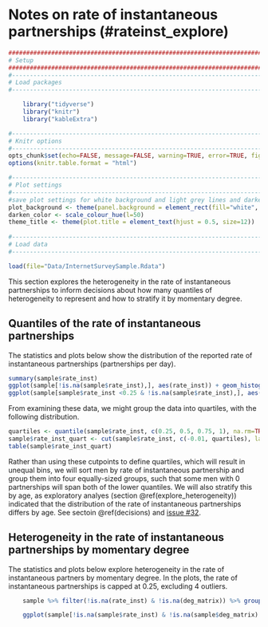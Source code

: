 # Notes on rate of instantaneous partnerships (#rateinst_explore)
```r
####################################################################################
# Setup
####################################################################################
#-----------------------------------------------------------------------------------
# Load packages
#-----------------------------------------------------------------------------------

    library("tidyverse")
    library("knitr")
    library("kableExtra")

#-----------------------------------------------------------------------------------
# Knitr options
#-----------------------------------------------------------------------------------
opts_chunk$set(echo=FALSE, message=FALSE, warning=TRUE, error=TRUE, fig.align = "center")
options(knitr.table.format = "html") 

#-----------------------------------------------------------------------------------
# Plot settings
#-----------------------------------------------------------------------------------
#save plot settings for white background and light grey lines and darkening the colors a bit
plot_background <- theme(panel.background = element_rect(fill="white", colour = "black")) + theme(panel.grid.major = element_line(colour = "grey90"))
darken_color <- scale_colour_hue(l=50)
theme_title <- theme(plot.title = element_text(hjust = 0.5, size=12)) 
        
#-----------------------------------------------------------------------------------
# Load data
#-----------------------------------------------------------------------------------

load(file="Data/InternetSurveySample.Rdata")
```

This section explores the heterogeneity in the rate of instantaneous partnerships to inform decisions about how many quantiles of heterogeneity to represent and how to stratify it by momentary degree. 

## Quantiles of the rate of instantaneous partnerships
The statistics and plots below show the distribution of the reported rate of instantaneous partnerships (partnerships per day).

```r
summary(sample$rate_inst)
ggplot(sample[!is.na(sample$rate_inst),], aes(rate_inst)) + geom_histogram(binwidth = 0.005) + labs(x="Rate of instantaneous partners", title="Distribution of the rate of instantaneous partners") + plot_background + theme_title
ggplot(sample[sample$rate_inst <0.25 & !is.na(sample$rate_inst),], aes(rate_inst)) + geom_histogram(binwidth = 0.005) + labs(x="Rate of instantaneous partners", title="Distribution of the rate of instantaneous partners, capped at 0.25") + plot_background + theme_title

```

From examining these data, we might group the data into quartiles, with the following distribution. 
```r
quartiles <- quantile(sample$rate_inst, c(0.25, 0.5, 0.75, 1), na.rm=TRUE)
sample$rate_inst_quart <- cut(sample$rate_inst, c(-0.01, quartiles), labels=c("0", "(0, 0.00274]", "(0.00274, 0.00821]", "(0.00821, 0.931]"))
table(sample$rate_inst_quart)
```
Rather than using these cutpoints to define quartiles, which will result in unequal bins, we will sort men by rate of instantaneous partnership and group them into four equally-sized groups, such that some men with 0 partnerships will span both of the lower quantiles. We will also stratify this by age, as exploratory analyes (section \@ref(explore_heterogeneity)) indicated that the distribution of the rate of instantaneous partnerships differs by age. See sectoin \@ref(decisions) and [issue #32](https://github.com/statnet/WHAMP/issues/32).

## Heterogeneity in the rate of instantaneous partnerships by momentary degree
The statistics and plots below explore heterogeneity in the rate of instantaneous partners by momentary degree. In the plots, the rate of instantaneous partnerships is capped at 0.25, excluding 4 outliers.

```r
    sample %>% filter(!is.na(rate_inst) & !is.na(deg_matrix)) %>% group_by(deg_matrix) %>% summarise(freq = n(), Min = min(rate_inst), Q1 = quantile(rate_inst, 0.25), Median=median(rate_inst), Q3 = quantile(rate_inst, 0.75), Max = max(rate_inst))

    ggplot(sample[!is.na(sample$rate_inst) & !is.na(sample$deg_matrix) & sample$rate_inst<0.25,], aes(rate_inst)) + geom_histogram(binwidth = 0.005) + facet_grid(deg_matrix~.) + labs(x="Rate of instantaneous partnerships", title="Rate of instantaneous partnerships by momentary degree, capped at 0.25") + plot_background + theme_title
```